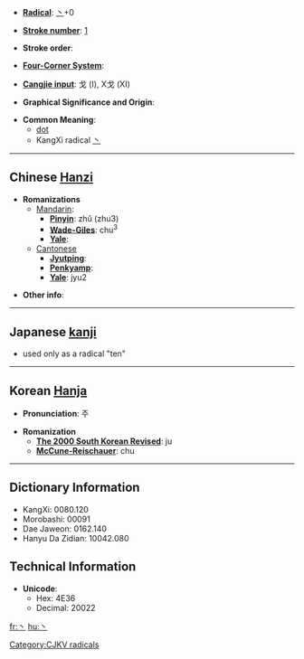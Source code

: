 * '''[[Wiktionary:Chinese radical index| Radical]]''': [[Wiktionary:Chinese radical index 丶|丶]]+0

* '''[[Wiktionary:Chinese total strokes index|Stroke number]]''': [[Wiktionary:Chinese total strokes index 1|1]]

* '''Stroke order''': 

* '''[[Wiktionary:Chinese four corner index|Four-Corner System]]''': 

* '''[[Wiktionary:Chinese Cangjie index|Cangjie input]]''': 戈 (I), X戈 (XI)

* '''Graphical Significance and Origin''': 

* '''Common Meaning''':
**[[dot]]
**KangXi radical [[Wiktionary:Chinese radical index 丶|丶]]

----

== Chinese [[Hanzi]] ==

* '''Romanizations'''
** [[Mandarin]]:
*** '''[[Pinyin]]''': zhǔ (zhu3)
*** '''[[Wade-Giles]]''': chu<sup>3</sup>
*** '''[[Yale]]''': 
**[[Cantonese]]
***'''[[Jyutping]]''':
***'''[[Penkyamp]]''': 
***'''[[Yale]]''': jyu2

* '''Other info''': 

----

== Japanese [[kanji]] ==

* used only as a radical "ten"

----

== Korean [[Hanja]] ==

* '''Pronunciation''': 주

* '''Romanization'''
** '''[[The 2000 South Korean Revised Romanization|The 2000 South Korean Revised]]''': ju
** '''[[McCune-Reischauer]]''': chu

----

== Dictionary Information ==

* KangXi: 0080.120
* Morobashi: 00091
* Dae Jaweon: 0162.140
* Hanyu Da Zidian: 10042.080

== Technical Information ==

* '''Unicode''':
** Hex: 4E36
** Decimal: 20022

[[Category:CJKV radicals]]

[[fr:丶]]
[[hu:丶]]